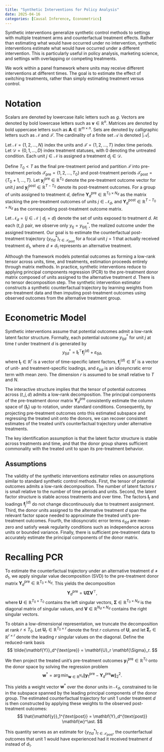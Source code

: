 ```yaml
---
title: "Synthetic Interventions for Policy Analysis"
date: 2025-04-16
categories: [Causal Inference, Econometrics]
---
```


Synthetic interventions generalize synthetic control methods to settings with multiple treatment arms and counterfactual treatment effects. Rather than estimating what would have occurred under no intervention, synthetic interventions estimate what would have occurred under a different intervention. This is particularly useful in policy analysis, marketing science, and settings with overlapping or competing treatments.

We work within a panel framework where units may receive different interventions at different times. The goal is to estimate the effect of switching treatments, rather than simply estimating treatment versus control.

# Notation

Scalars are denoted by lowercase italic letters such as $g$. Vectors are denoted by bold lowercase letters such as $\mathbf{v} \in \mathbb{R}^n$. Matrices are denoted by bold uppercase letters such as $\mathbf{A} \in \mathbb{R}^{m \times n}$. Sets are denoted by calligraphic letters such as $\mathcal{N}$ and $\mathcal{T}$. The cardinality of a finite set $\mathcal{A}$ is denoted $|\mathcal{A}|$.

Let $\mathcal{N} = \{1, 2, \dots, N\}$ index the units and $\mathcal{T} = \{1, 2, \dots, T\}$ index time periods. Let $\mathcal{D} = \{0, 1, \dots, D\}$ index treatment statuses, with $0$ denoting the untreated condition. Each unit $j \in \mathcal{N}$ is assigned a treatment $d_j \in \mathcal{D}$. 

Define $T_0 < T$ as the final pre-treatment period and partition $\mathcal{T}$ into pre-treatment periods $\mathcal{T}_{\text{pre}} = \{1, 2, \dots, T_0\}$ and post-treatment periods $\mathcal{T}_{\text{post}} = \{T_0 + 1, \dots, T\}$. Let $\mathbf{y}_j^{\text{pre}} \in \mathbb{R}^{T_0}$ denote the pre-treatment outcome vector for unit $j$ and $\mathbf{y}_j^{\text{post}} \in \mathbb{R}^{T - T_0}$ denote its post-treatment outcomes. For a group of units assigned to treatment $d$, define $\mathbf{Y}_d^{\text{pre}} \in \mathbb{R}^{T_0 \times N_d}$ as the matrix stacking the pre-treatment outcomes of units $j \in \mathcal{N}_d$, and $\mathbf{Y}_d^{\text{post}} \in \mathbb{R}^{T - T_0 \times N_d}$ as the corresponding post-treatment outcome matrix.

Let $\mathcal{N}_d = \{ j \in \mathcal{N} \mid d_j = d \}$ denote the set of units exposed to treatment $d$. At each $(t, j)$ pair, we observe only $y_{t j} = y^*_{t j d_j}$, the realized outcome under the assigned treatment. Our goal is to estimate the counterfactual post-treatment trajectory $\{ y^*_{t 1 d} \}_{t \in \mathcal{T}_{\text{post}}}$ for a focal unit $j = 1$ that actually received treatment $d_1$, where $d \neq d_1$ represents an alternative treatment.

Although the framework models potential outcomes as forming a low-rank tensor across units, time, and treatments, estimation proceeds entirely through matrix methods. In practice, synthetic interventions reduce to applying principal components regression (PCR) to the pre-treatment donor matrix composed of units assigned to the alternative treatment $d$. There is no tensor decomposition step. The synthetic intervention estimator constructs a synthetic counterfactual trajectory by learning weights from pre-treatment data and then imputing post-treatment outcomes using observed outcomes from the alternative treatment group.

# Econometric Model

Synthetic interventions assume that potential outcomes admit a low-rank latent factor structure. Formally, each potential outcome $y_{t j d}^*$ for unit $j$ at time $t$ under treatment $d$ is generated by
$$
y_{t j d}^* = \mathbf{l}_t^\top \mathbf{f}_j^{(d)} + \varepsilon_{t j d},
$$
where $\mathbf{l}_t \in \mathbb{R}^r$ is a vector of time-specific latent factors, $\mathbf{f}_j^{(d)} \in \mathbb{R}^r$ is a vector of unit- and treatment-specific loadings, and $\varepsilon_{t j d}$ is an idiosyncratic error term with mean zero. The dimension $r$ is assumed to be small relative to $T$ and $N$.

The interactive structure implies that the tensor of potential outcomes across $(t, j, d)$ admits a low-rank decomposition. The principal components of the pre-treatment donor matrix $\mathbf{Y}_d^{\text{pre}}$ consistently estimate the column space of $\{ \mathbf{l}_t \}$ up to rotation, under standard conditions. Consequently, by projecting pre-treatment outcomes onto this estimated subspace and regressing the treated unit onto the donors, we can recover consistent estimates of the treated unit’s counterfactual trajectory under alternative treatments.

The key identification assumption is that the latent factor structure is stable across treatments and time, and that the donor group shares sufficient commonality with the treated unit to span its pre-treatment behavior.

## Assumptions

The validity of the synthetic interventions estimator relies on assumptions similar to standard synthetic control methods. First, the tensor of potential outcomes admits a low-rank decomposition. The number of latent factors $r$ is small relative to the number of time periods and units. Second, the latent factor structure is stable across treatments and over time. The factors $\mathbf{l}_t$ and loadings $\mathbf{f}_j^{(d)}$ do not change discontinuously due to treatment assignment. Third, the donor units assigned to the alternative treatment $d$ span the relevant factor space needed to approximate the treated unit’s pre-treatment outcomes. Fourth, the idiosyncratic error terms $\varepsilon_{t j d}$ are mean-zero and satisfy weak regularity conditions such as independence across units or bounded variance. Finally, there is sufficient pre-treatment data to accurately estimate the principal components of the donor matrix.

# Recalling PCR

To estimate the counterfactual trajectory under an alternative treatment $d \neq d_1$, we apply singular value decomposition (SVD) to the pre-treatment donor matrix $\mathbf{Y}_d^{\text{pre}} \in \mathbb{R}^{T_0 \times N_d}$. This yields the decomposition
$$
\mathbf{Y}_d^{\text{pre}} = \mathbf{U} \mathbf{\Sigma} \mathbf{V}^\top,
$$
where $\mathbf{U} \in \mathbb{R}^{T_0 \times T_0}$ contains the left singular vectors, $\mathbf{\Sigma} \in \mathbb{R}^{T_0 \times N_d}$ is the diagonal matrix of singular values, and $\mathbf{V} \in \mathbb{R}^{N_d \times N_d}$ contains the right singular vectors.

To obtain a low-dimensional representation, we truncate the decomposition at rank $r \leq T_0$. Let $\mathbf{U}_r \in \mathbb{R}^{T_0 \times r}$ denote the first $r$ columns of $\mathbf{U}$, and let $\mathbf{\Sigma}_r \in \mathbb{R}^{r \times r}$ denote the leading $r$ singular values on the diagonal. Define the reduced-rank basis
$$
\tilde{\mathbf{Y}}_d^{\text{pre}} = \mathbf{U}_r \mathbf{\Sigma}_r.
$$

We then project the treated unit's pre-treatment outcomes $\mathbf{y}_1^{\text{pre}} \in \mathbb{R}^{T_0}$ onto the donor space by solving the regression problem
$$
\mathbf{w}^\ast = \arg\min_{\mathbf{w} \in \mathbb{R}^{N_d}} \left\| \mathbf{y}_1^{\text{pre}} - \mathbf{Y}_d^{\text{pre}} \mathbf{w} \right\|_2^2.
$$

This yields a weight vector $\mathbf{w}^*$ over the donor units in $\mathcal{N}_d$, constrained to lie in the subspace spanned by the leading principal components of the donor group. The estimated counterfactual trajectory for unit 1 under treatment $d$ is then constructed by applying these weights to the observed post-treatment outcomes:
$$
\hat{\mathbf{y}}_1^{\text{post}} = \mathbf{Y}_d^{\text{post}} \mathbf{w}^\ast.
$$

This quantity serves as an estimate for $\{y^*_{t 1 d}\}_{t \in \mathcal{T}_{\text{post}}}$, the counterfactual outcomes that unit 1 would have experienced had it received treatment $d$ instead of $d_1$.

